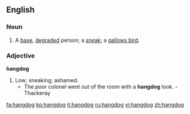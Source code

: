 ==English==
===Noun===
{{en-noun}}
# A [[base]], [[degrade]]d person; a [[sneak]]; a [[gallows bird]].

===Adjective===
'''hangdog'''
# Low; sneaking; ashamed.
#* The poor colonel went out of the room with a '''hangdog''' look. - Thackeray

[[fa:hangdog]]
[[ko:hangdog]]
[[it:hangdog]]
[[ru:hangdog]]
[[vi:hangdog]]
[[zh:hangdog]]
